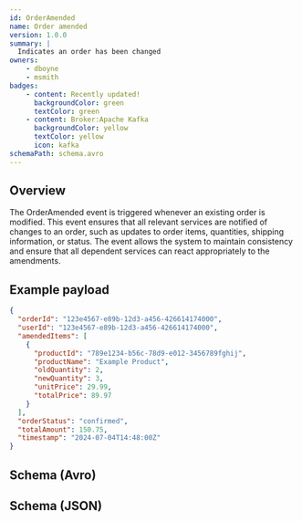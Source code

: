 ```yaml
---
id: OrderAmended
name: Order amended
version: 1.0.0
summary: |
  Indicates an order has been changed
owners:
    - dboyne
    - msmith
badges:
    - content: Recently updated!
      backgroundColor: green
      textColor: green
    - content: Broker:Apache Kafka
      backgroundColor: yellow
      textColor: yellow
      icon: kafka
schemaPath: schema.avro
---
```



## Overview

The OrderAmended event is triggered whenever an existing order is modified. This event ensures that all relevant services are notified of changes to an order, such as updates to order items, quantities, shipping information, or status. The event allows the system to maintain consistency and ensure that all dependent services can react appropriately to the amendments.

## Example payload

```json title="Example Payload"
{
  "orderId": "123e4567-e89b-12d3-a456-426614174000",
  "userId": "123e4567-e89b-12d3-a456-426614174000",
  "amendedItems": [
    {
      "productId": "789e1234-b56c-78d9-e012-3456789fghij",
      "productName": "Example Product",
      "oldQuantity": 2,
      "newQuantity": 3,
      "unitPrice": 29.99,
      "totalPrice": 89.97
    }
  ],
  "orderStatus": "confirmed",
  "totalAmount": 150.75,
  "timestamp": "2024-07-04T14:48:00Z"
}
```

## Schema (Avro)

<Schema file="schema.avro" />

## Schema (JSON)

<Schema file="schema.json" />

<Footer />